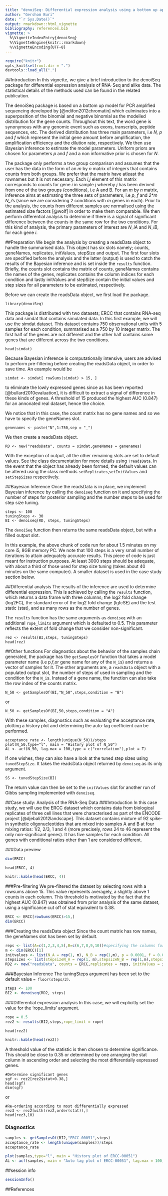 ```yaml
---
title: "denoiSeq: Differential expression analysis using a bottom up approach"
author: "Gershom Buri"
date: "`r Sys.Date()`"
output: rmarkdown::html_vignette
bibliography: references.bib
vignette: >
  %\VignetteIndexEntry{denoiSeq}
  %\VignetteEngine{knitr::rmarkdown}
  %\VignetteEncoding{UTF-8}
---
```

```r
require("knitr")
opts_knit$set(root.dir = ".")
devtools::load_all(".")
```



##Introduction
In this vignette, we give a brief introduction to the denoiSeq package for  differential expression analysis of RNA-Seq and alike data. The statistical details of the methods used can be found in the related publication.

The denoiSeq package is based on a bottom up model for PCR amplified sequencing developed by  [@ndifon2012chromatin] which culminates into a  superposition of the binomial and negative binomial as the modelled distribution for the gene counts. Throughout this text, the word gene is synonymous with any genomic event such as exons, transcripts, peptide sequences, etc. The derived distribution has three main parameters, i.e *N, p* and *f* which represent the initial gene amount  before amplification, the amplification efficiency and the dilution rate, respectively. We then use Bayesian inference to estimate the model parameters. Uniform priors are chosen for parameters *p* and *f* and a non informative prior is chosen for *N*.


The package only performs a two group comparison and  assumes that the user has the data in the form of an *m* by *n* matrix of integers that contains counts from both groups. We prefer that the matrix have atleast the rownames but it is not necessary. Each *i,j* element of this matrix corresponds to counts for gene *i* in sample *j* whereby  *j* has been derived from one of the two groups (conditions), i.e A and B. For an *m* by *n* matrix, inference aims at estimating the three sets of parameters, i.e *p*, *f* and *2\*m* *N_i*'s (since we are considering 2 conditions with *m* genes in each). Prior to the  analysis, the counts from different samples are normalised using the estimated size factors [@wolf] in order to make them comparable. We then perform differential analysis to determine if there is a signal of significant difference between the counts in the same row for the two conditions. For  this kind of  analysis, the primary parameters of interest are *N_iA* and *N_iB*, for each gene *i*.

##Preparation
We begin the analysis by creating a readsData object to handle the summarised data. This object has six slots namely; counts, geneNames, replicates, initValues, stepSize and output. The first four slots are specified before the analysis and the latter (output) is used to catch the results of the Bayesian inference and is set inside the `results` function. 
Briefly, the counts slot contains the matrix of counts, geneNames contains the names of the genes, replicates contains the column indices for each condition and lastly  initValues and stepSize contain the initial values and step sizes for all parameters to be estimated, respectively.

Before we can create the readsData object, we first load the package.
```
library(denoiSeq)
```
This package is distributed with two datasets; ERCC that contains RNA-seq data and simdat that contains simulated data. In this first example, we will use the  simdat dataset. This dataset  contains 750 observational units  with 5 samples for each condition, summarised as a 750 by 10 integer matrix. The first half of the genes are not different and the other half contains some genes that are  different across the two conditions.
```
head(simdat)
```
Because Bayesian inference is computationally intensive, users are advised to perform pre-filtering before creating the readsData object, in order to save time. An example would be
```
simdat <- simdat[ rowSums(simdat) > 15, ]
```
to eliminate the lowly expressed genes  since as has been reported [@bullard2010evaluation], it is difficult to extract a signal of difference  in these kinds of genes. A threshold of 15 produced the highest AUC (0.847) for an annonated real dataset, hence the choice.

We notice that in this case, the count matrix has no gene names and so we have to specify the geneNames slot.
```
genenames <- paste("N",1:750,sep = "_")
```
We then create a readsData object.
```
RD <- new("readsData", counts = simdat,geneNames = genenames)
```
With the exception of  output, all the other remaining slots are set to default values. See the class documentation for more details using `?readsData`. In the event that  the object has already been formed, the default values can be altered using the class methods `setReplicates`,`setInitValues` and `setStepSizes` respectively.

##Bayesian Inference
Once the readsData is in place, we implement Bayesian inference by calling the `denoiseq` function on it and specifying the number of steps for posterior sampling and the number  steps to be used for step size tuning.
```
steps <- 100
tuningSteps <- 30
BI <- denoiseq(RD, steps, tuningSteps)
```
The `denoiSeq` function then returns the same readsData object, but with a filled  output slot.

In this example, the above chunk of code run for about 1.5 minutes on my core i5, 8GB memory PC. We note that 100 steps is a very small number of iterations to attain adequately accurate results. This piece of code is just meant for instruction purposes. At least 3000 steps should be adequate, with about a third of those used for step size tuning (takes about 40 minutes on the same computer). A smaller dataset is used in the case study section below.

##Differential analysis
The results of the inference are used to determine differential expression. This is achieved  by calling the `results` function, which returns a data frame with three columns; the log2 fold change (log2FC), the standard error of the log2 fold change (lgfcSE) and the test static (stat), and as many rows as the number of genes.

The `results` function has the same arguments as `denoiseq` with an additional `rope_limits` argument which is  defaulted to 0.5. This parameter reflects the extent of fold change that we consider non-significant.

```
rez <- results(BI,steps, tuningSteps)
head(rez)
```

##Other functions
For diagnostics about the behavior of the samples chain generated, the package has the `getSamplesOf` function that takes a model parameter name (i.e p,f,or gene name for any of  the `N_i`s) and returns a vector of samples for it. The other arguments are, a `readsData` object with a populated output slot, the number of steps of used in sampling and the condition for the `N_i`s. Instead of a gene name, the function can also take the row index of the counts matrix.
```
N_50 <- getSamplesOf(BI,"N_50",steps,condition = "B")
```
or 

```
N_50 <- getSamplesOf(BI,50,steps,condition = "A")
```

With these samples, diagnostics such as evaluating the acceptance rate, plotting a history plot and determining the auto-lag coefficient can be performed.
```
acceptance_rate <- length(unique(N_50))/steps
plot(N_50,type="l", main = "History plot of N_50")
AL <- acf(N_50, lag.max = 100,type = c("correlation"),plot = T)
```
If one wishes, they can also have a look at the  tuned step sizes using `tunedStepSize`. It takes the  readsData object returned by `denoiseq` as its only argument.
```
SS <- tunedStepSize(BI)
```
The return value can then be set to the `initValues` slot for another run of Gibbs sampling implemented with `denoiseq`.

##Case study: Analysis of the RNA-Seq Data
###Introduction
In this case study, we will use the ERCC dataset which contains data from biological replicates of three cell lines that were characterised as part of the ENCODE project [@djebali2012landscape]. This dataset contains  mixture of 92 spike-in synthetic oligonucleotides that
   are mixed into samples A and B at four mixing ratios: 1/2, 2/3, 1 and 4 (more precisely, rows 24 to 46 represent the only non-significant genes). It has five samples for each condition. All genes with conditional ratios other than 1 are considered different.

###Data preview


```r
dim(ERCC)
```
```
head(ERCC, 4)
```
```r
knitr::kable(head(ERCC, 4))
```

###Pre-filtering
We pre-filtered the dataset by selecting rows with a rowsums above 15. This value represents averagely, a  slightly above 1 counts in each column. This threshold is motivated by the fact that the highest AUC (0.847) was  obtained from prior analysis of the same dataset, using a significance  cut off of stat equivalent to 0.38.
```r
ERCC <- ERCC[rowSums(ERCC)>15,]
dim(ERCC)
```

###Creating the readsData object
Since the count matrix has row names, the geneNames slot has been set by default.
```r
reps <- list(A=c(1,2,3,4,5),B=c(6,7,8,9,10))#specifying the columns for each condition
m <- dim(ERCC)[1]
initvalues <- list(N_A = rep(1, m), N_B = rep(1,m), p = 0.0001, f = 0.01)
stepsizes <- list(stepsizeN_A = rep(1, m),stepsizeN_B = rep(1,m),stepsize_p = 5e+07, stepsize_f = 1e3)
RD2 <- new("readsData", counts = ERCC,replicates = reps, initValues = initvalues, stepSizes = stepsizes)
```

###Bayesian Inference
The tuningSteps argument has been set to the default value  `= floor(steps/3)`.
```r
steps <- 100
BI2 <- denoiseq(RD2, steps)
```

###Differential expression analysis
In this case, we will explicitly set the value for the 'rope_limits' argument.
```r
rope = 0.5
rez2 <- results(BI2,steps,rope_limit = rope)
```
```
head(rez2)
```
```r
knitr::kable(head(rez2))
```

A threshold value of the statistic is then chosen to determine significance. This should be close to 0.35 or determined by one arranging the stat column in ascending order and selecting the most differentially expressed genes.
```
#Determine significant genes
sgf <- rez2[rez2$stat<0.38,]
head(sgf)
dim(sgf)
```
or
```
#Re-ordering according to most differentially expressed
rez3 <- rez2[with(rez2,order(stat)),]
head(rez3,10)
```
### Diagnostics
```r
samples <- getSamplesOf(BI2,"ERCC-00051",steps)
acceptance_rate <- length(unique(samples))/steps
acceptance_rate
```

```r
plot(samples,type="l", main = "History plot of ERCC-00051")
AL <- acf(samples, main = "Auto lag plot of ERCC-00051", lag.max = 100,type = c("correlation"),plot = T)
```

##session info
```r
sessionInfo()
```

##References



